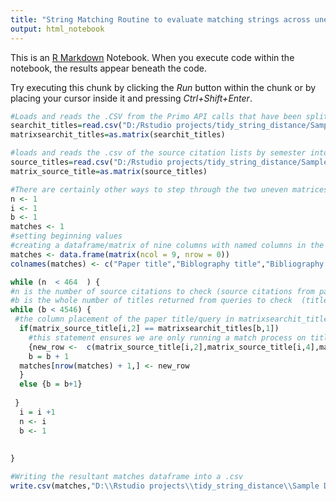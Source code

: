 ```yaml
---
title: "String Matching Routine to evaluate matching strings across unequal matrices/dataframes"
output: html_notebook
---
```


This is an [R Markdown](http://rmarkdown.rstudio.com) Notebook. When you execute code within the notebook, the results appear beneath the code. 

Try executing this chunk by clicking the *Run* button within the chunk or by placing your cursor inside it and pressing *Ctrl+Shift+Enter*. 


```r

#Loads and reads the .CSV from the Primo API calls that have been split into one observation per row into a dataframe and then expressed as a matrix
searchit_titles=read.csv("D:/Rstudio projects/tidy_string_distance/Sample Data/primo-api-results-articlesOnly-normalized.csv")
matrixsearchit_titles=as.matrix(searchit_titles)

#loads and reads the .csv of the source citation lists by semester into a dataframe and then expressed as a matrix
source_titles=read.csv("D:/Rstudio projects/tidy_string_distance/Sample Data/source-paper-citations-normalized.csv")
matrix_source_title=as.matrix(source_titles)


```




```r
#There are certainly other ways to step through the two uneven matrices and compare the data across columns.  As often happens,  once this worked, it didn't seem necessary to spend more time trying to refine the method of stepping though the matrices
n <- 1
i <- 1
b <- 1
matches <- 1
#setting beginning values
#creating a dataframe/matrix of nine columns with named columns in the header
matches <- data.frame(matrix(ncol = 9, nrow = 0))
colnames(matches) <- c("Paper title","Biblography title","Bibliography Type","Query","Search It Title","Search It Type","Jaccard Score", "JW","LV")

while (n  < 464  ) {
#n is the number of source citations to check (source citations from papers, for spring 21 citation count is 463) 
#b is the whole number of titles returned from queries to check  (titles returned from discovery layer to compare against. for spring 2021 this will be different based on the facets and the queries....4273.)
while (b < 4546) {
 #the column placement of the paper title/query in matrixsearchit_titles changed depending on the semester files being run fall2020 it is  matrixsearchit_titles[b,2] spring 2021 it is  matrixsearchit_titles[b,1] .. also means we need to slide the stringdist comparators down one from tolower(matrixsearchit_titles[b,4] to tolower(matrixsearchit_titles[b,3]
  if(matrix_source_title[i,2] == matrixsearchit_titles[b,1])  
    #this statement ensures we are only running a match process on titles that are germane ==  these two cells represent the Paper/Query match point.
    {new_row <-  c(matrix_source_title[i,2],matrix_source_title[i,4],matrix_source_title[i,6],matrixsearchit_titles[b,1],matrixsearchit_titles[b,3],matrixsearchit_titles[b,4],stringdist(tolower(matrix_source_title[i,4]),tolower(matrixsearchit_titles[b,3]), method = "jaccard", q = "7"),stringdist(tolower(matrix_source_title[i,4]),tolower(matrixsearchit_titles[b,3]), method = "jw"),stringdist(tolower(matrix_source_title[i,4]),tolower(matrixsearchit_titles[b,3]), method = "jw", p ="0"))
    b = b + 1
  matches[nrow(matches) + 1,] <- new_row
  }
  else {b = b+1}
   
 }
  i = i +1
  n <- i
  b <- 1
  
  
}
```
```r

#Writing the resultant matches dataframe into a .csv
write.csv(matches,"D:\\Rstudio projects\\tidy_string_distance\\Sample Data\\ArticlesOnly_normalized_matches.csv")

```

